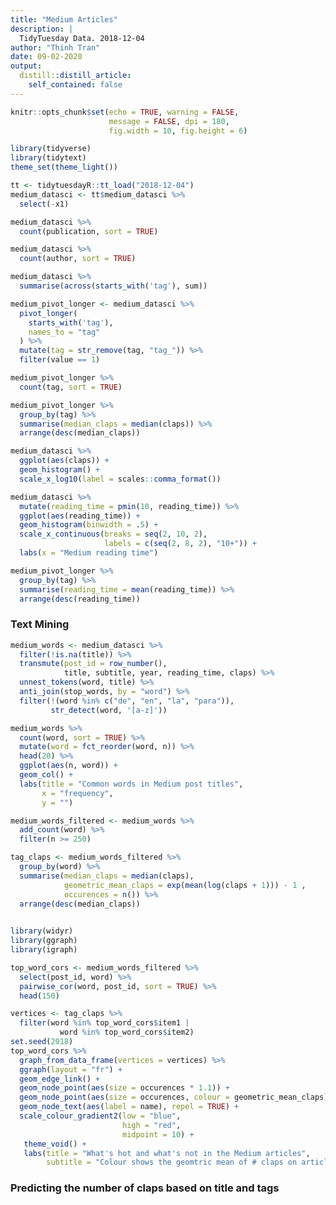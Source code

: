 ```yaml
---
title: "Medium Articles"
description: |
  TidyTuesday Data. 2018-12-04
author: "Thinh Tran"
date: 09-02-2020
output:
  distill::distill_article:
    self_contained: false
---
```


```r
knitr::opts_chunk$set(echo = TRUE, warning = FALSE,
                      message = FALSE, dpi = 180, 
                      fig.width = 10, fig.height = 6)
```

```r
library(tidyverse)
library(tidytext)
theme_set(theme_light())
```


```r
tt <- tidytuesdayR::tt_load("2018-12-04")
medium_datasci <- tt$medium_datasci %>% 
  select(-x1)
```

```r
medium_datasci %>% 
  count(publication, sort = TRUE)
```

```r
medium_datasci %>% 
  count(author, sort = TRUE)
```

```r
medium_datasci %>% 
  summarise(across(starts_with('tag'), sum))
```

```r
medium_pivot_longer <- medium_datasci %>% 
  pivot_longer(
    starts_with('tag'),
    names_to = "tag"
  ) %>% 
  mutate(tag = str_remove(tag, "tag_")) %>% 
  filter(value == 1)
```

```r
medium_pivot_longer %>% 
  count(tag, sort = TRUE)
```


```r
medium_pivot_longer %>% 
  group_by(tag) %>% 
  summarise(median_claps = median(claps)) %>% 
  arrange(desc(median_claps))

medium_datasci %>% 
  ggplot(aes(claps)) +
  geom_histogram() +
  scale_x_log10(label = scales::comma_format())

medium_datasci %>% 
  mutate(reading_time = pmin(10, reading_time)) %>% 
  ggplot(aes(reading_time)) + 
  geom_histogram(binwidth = .5) + 
  scale_x_continuous(breaks = seq(2, 10, 2), 
                     labels = c(seq(2, 8, 2), "10+")) + 
  labs(x = "Medium reading time")

medium_pivot_longer %>% 
  group_by(tag) %>% 
  summarise(reading_time = mean(reading_time)) %>% 
  arrange(desc(reading_time))
```

### Text Mining 

```r
medium_words <- medium_datasci %>% 
  filter(!is.na(title)) %>% 
  transmute(post_id = row_number(), 
            title, subtitle, year, reading_time, claps) %>% 
  unnest_tokens(word, title) %>% 
  anti_join(stop_words, by = "word") %>% 
  filter(!(word %in% c("de", "en", "la", "para")),
         str_detect(word, '[a-z]'))

medium_words %>% 
  count(word, sort = TRUE) %>%
  mutate(word = fct_reorder(word, n)) %>% 
  head(20) %>% 
  ggplot(aes(n, word)) +
  geom_col() +
  labs(title = "Common words in Medium post titles",
       x = "frequency", 
       y = "")
```

```r
medium_words_filtered <- medium_words %>% 
  add_count(word) %>% 
  filter(n >= 250)

tag_claps <- medium_words_filtered %>% 
  group_by(word) %>% 
  summarise(median_claps = median(claps),
            geometric_mean_claps = exp(mean(log(claps + 1))) - 1 ,
            occurences = n()) %>% 
  arrange(desc(median_claps))
   
```

```r
library(widyr)
library(ggraph)
library(igraph)

top_word_cors <- medium_words_filtered %>% 
  select(post_id, word) %>% 
  pairwise_cor(word, post_id, sort = TRUE) %>% 
  head(150)

vertices <- tag_claps %>% 
  filter(word %in% top_word_cors$item1 |
           word %in% top_word_cors$item2)
set.seed(2018)
top_word_cors %>% 
  graph_from_data_frame(vertices = vertices) %>% 
  ggraph(layout = "fr") + 
  geom_edge_link() + 
  geom_node_point(aes(size = occurences * 1.1)) + 
  geom_node_point(aes(size = occurences, colour = geometric_mean_claps)) +
  geom_node_text(aes(label = name), repel = TRUE) +
  scale_colour_gradient2(low = "blue",
                         high = "red", 
                         midpoint = 10) + 
   theme_void() + 
   labs(title = "What's hot and what's not in the Medium articles",
        subtitle = "Colour shows the geomtric mean of # claps on articles with this word in the title")
```

### Predicting the number of claps based on title and tags 

```r

```

